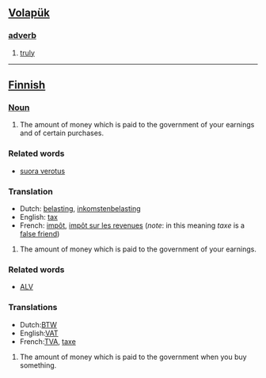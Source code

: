 == [[Volapük]] == 
=== [[adverb]] === 
# [[truly]]

----

== [[Finnish]] ==
===[[Noun]]===

#The amount of money which is paid to the government of your earnings and of certain purchases.

===Related words===
*[[suora verotus]]
===Translation===
*Dutch: [[belasting]], [[inkomstenbelasting]]
*English: [[tax]]
*French: [[impôt]], [[impôt sur les revenues]] (''note'': in this meaning ''taxe'' is a [[false friend]])

#The amount of money which is paid to the government of your earnings.

===Related words===
*[[ALV]]
===Translations===
*Dutch:[[BTW]]
*English:[[VAT]]
*French:[[TVA]], [[taxe]]

#The amount of money which is paid to the government when you buy something.